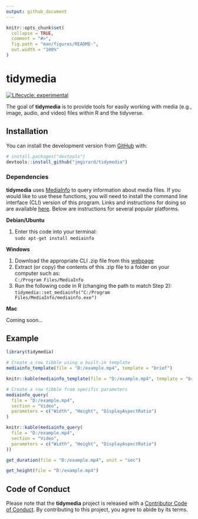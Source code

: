 ```yaml
---
output: github_document
---
```


<!-- README.md is generated from README.Rmd. Please edit that file -->

```r
knitr::opts_chunk$set(
  collapse = TRUE,
  comment = "#>",
  fig.path = "man/figures/README-",
  out.width = "100%"
)
```

# tidymedia

<!-- badges: start -->
[![Lifecycle: experimental](https://img.shields.io/badge/lifecycle-experimental-orange.svg)](https://www.tidyverse.org/lifecycle/#experimental)
<!-- badges: end -->

The goal of **tidymedia** is to provide tools for easily working with media (e.g., image, audio, and video) files within R and the tidyverse.

## Installation

You can install the development version from [GitHub](https://github.com/) with:

``` r
# install.packages("devtools")
devtools::install_github("jmgirard/tidymedia")
```

### Dependencies

**tidymedia** uses [MediaInfo](https://mediaarea.net/en/MediaInfo) to query information about media files. If you would like to use these functions, you will need to install the command line interface (CLI) version of this program. Links and instructions for doing so are available [here](https://mediaarea.net/en/MediaInfo/Download). Below are instructions for several popular platforms.

**Debian/Ubuntu**

1. Enter this code into your terminal:<br />`sudo apt-get install mediainfo`

**Windows**

1. Download the appropriate CLI .zip file from this [webpage](https://mediaarea.net/en/MediaInfo/Download/Windows)
2. Extract (or copy) the contents of this .zip file to a folder on your computer such as:<br /> `C:/Program Files/MediaInfo`
3. Run the following code in R (changing the path to match Step 2):<br />
`tidymedia::set_mediainfo("C:/Program Files/MediaInfo/mediainfo.exe")`

**Mac**

Coming soon...

## Example

```r
library(tidymedia)
```

```r
# Create a row tibble using a built-in template
mediainfo_template(file = "D:/example.mp4", template = "brief")
```

```r
knitr::kable(mediainfo_template(file = "D:/example.mp4", template = "brief"))
```

```r
# Create a row tibble from specific parameters
mediainfo_query(
  file = "D:/example.mp4", 
  section = "Video", 
  parameters = c("Width", "Height", "DisplayAspectRatio")
)
```
```r
knitr::kable(mediainfo_query(
  file = "D:/example.mp4", 
  section = "Video", 
  parameters = c("Width", "Height", "DisplayAspectRatio")
))
```

```r
get_duration(file = "D:/example.mp4", unit = "sec")
```

```r
get_height(file = "D:/example.mp4")
```

## Code of Conduct

Please note that the **tidymedia** project is released with a [Contributor Code of Conduct](https://contributor-covenant.org/version/2/0/CODE_OF_CONDUCT.html). By contributing to this project, you agree to abide by its terms.
